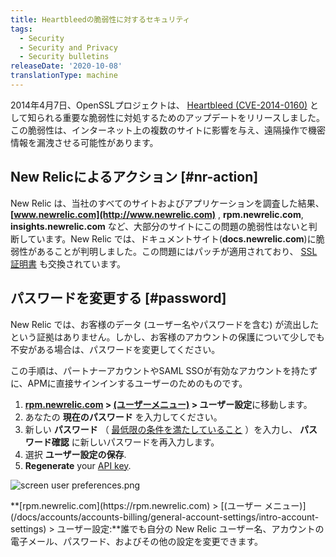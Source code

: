 ```yaml
---
title: Heartbleedの脆弱性に対するセキュリティ
tags:
  - Security
  - Security and Privacy
  - Security bulletins
releaseDate: '2020-10-08'
translationType: machine
---
```



2014年4月7日、OpenSSLプロジェクトは、 [Heartbleed (CVE-2014-0160)](http://heartbleed.com) として知られる重要な脆弱性に対処するためのアップデートをリリースしました。この脆弱性は、インターネット上の複数のサイトに影響を与え、遠隔操作で機密情報を漏洩させる可能性があります。

## New Relicによるアクション [#nr-action]

New Relic は、当社のすべてのサイトおよびアプリケーションを調査した結果、 **[www.newrelic.com](http://www.newrelic.com)** , **rpm.newrelic.com**, **insights.newrelic.com** など、大部分のサイトにこの問題の脆弱性はないと判断しています。New Relic では、ドキュメントサイト(**docs.newrelic.com**)に脆弱性があることが判明しました。この問題にはパッチが適用されており、 [SSL証明書](/docs/accounts-partnerships/education/getting-started-new-relic/glossary#ssl-certificate) も交換されています。

## パスワードを変更する [#password]

New Relic では、お客様のデータ (ユーザー名やパスワードを含む) が流出したという証拠はありません。しかし、お客様のアカウントの保護について少しでも不安がある場合は、パスワードを変更してください。

この手順は、パートナーアカウントやSAML SSOが有効なアカウントを持たずに、APMに直接サインインするユーザーのためのものです。

1. **[rpm.newrelic.com](https://rpm.newrelic.com) > [(ユーザーメニュー)](/docs/accounts/accounts-billing/general-account-settings/intro-account-settings) > ユーザー設定**に移動します。
2. あなたの **現在のパスワード** を入力してください。
3. 新しい **パスワード** （ [最低限の条件を満たしていること](/docs/subscriptions/account-user-settings#requirements) ）を入力し、 **パスワード確認** に新しいパスワードを再入力します。
4. 選択 **ユーザー設定の保存**.
5. **Regenerate** your [API key](/docs/apis/rest-api-v2/requirements/api-keys#creating).

<img
  title="screen user preferences.png"
  alt="screen user preferences.png"
  src={accountsUserPreferences}
/>

<figcaption>
  **[rpm.newrelic.com](https://rpm.newrelic.com) > [(ユーザー メニュー)](/docs/accounts/accounts-billing/general-account-settings/intro-account-settings) > ユーザー設定:**誰でも自分の New Relic ユーザー名、アカウントの電子メール、パスワード、およびその他の設定を変更できます。
</figcaption>
